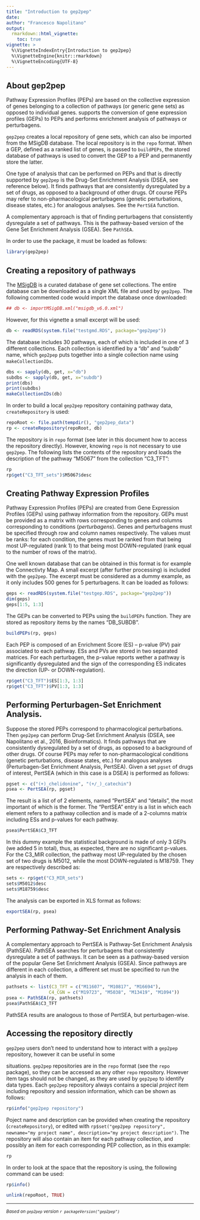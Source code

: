 ```yaml
---
title: "Introduction to gep2pep"
date: 
author: "Francesco Napolitano"
output:
  rmarkdown::html_vignette:
    toc: true
vignette: >
  %\VignetteIndexEntry{Introduction to gep2pep}
  %\VignetteEngine{knitr::rmarkdown}
  %\VignetteEncoding{UTF-8}
---
```



## About gep2pep

Pathway Expression Profiles (PEPs) are based on the collective
expression of genes belonging to a collection of pathways (or generic
gene sets) as opposed to individual genes. \code{gep2pep} supports the
conversion of gene expression profiles (GEPs) to PEPs and performs
enrichment analysis of pathways or perturbagens.

`gep2pep` creates a local repository of gene sets, which can also be
imported from the MSigDB database. The local repository is in the
`repo` format. When a GEP, defined as a ranked list of genes, is
passed to `buildPEPs`, the stored database of pathways is used to
convert the GEP to a PEP and permanently store the latter.

One type of analysis that can be performed on PEPs and that is
directly supported by `gep2pep` is the Drug-Set Enrichment Analysis
(DSEA, see reference below). It finds pathways that are consistently
dysregulated by a set of drugs, as opposed to a background of other
drugs. Of course PEPs may refer to non-pharmacological perturbagens
(genetic perturbations, disease states, etc.) for analogous
analyses. See the `PertSEA` function.

A complementary approach is that of finding perturbagens that
consistently dysregulate a set of pathways. This is the pathway-based
version of the Gene Set Enrichment Analysis (GSEA). See `PathSEA`.

In order to use the package, it must be loaded as follows:

```r
library(gep2pep)
```


## Creating a repository of pathways

The [MSigDB](http://software.broadinstitute.org/gsea/msigdb) is a
curated database of gene set collections. The entire database can be
downloaded as a single XML file and used by `gep2pep`. The following
commented code would import the database once downloaded:

```r
## db <- importMSigDB.xml("msigdb_v6.0.xml")
```

However, for this vignette a small excerpt will be used:

```r
db <- readRDS(system.file("testgmd.RDS", package="gep2pep"))
```

The database includes 30 pathways, each of which is included in
one of 3 different collections. Each collection is identified by a
"db" and "subdb" name, which `gep2pep` puts together into a single
collection name using `makeCollectionIDs`.


```r
dbs <- sapply(db, get, x="db")
subdbs <- sapply(db, get, x="subdb")
print(dbs)
print(subdbs)
makeCollectionIDs(db)
```

In order to build a local `gep2pep` repository containing pathway
data, `createRepository` is used:

```r
repoRoot <- file.path(tempdir(), "gep2pep_data")
rp <- createRepository(repoRoot, db)
```

The repository is in `repo` format (see later in this document how to
access the repository directly). However, knowing `repo` is not
necessary to use `gep2pep`. The following lists the contents of the
repository and loads the description of the pathway "M5067" from the
collection "C3_TFT":

```r
rp
rp$get("C3_TFT_sets")$M5067$desc
```


## Creating Pathway Expression Profiles

Pathway Expression Profiles (PEPs) are created from Gene Expression
Profiles (GEPs) using pathway information from the
repository. GEPs must be provided as a matrix with rows corresponding
to genes and columns corresponding to conditions
(*perturbagens*). Genes and perturbagens must be specified through row
and column names respectively. The values must be ranks: for each
condition, the genes must be ranked from that being most UP-regulated
(rank 1) to that being most DOWN-regulated (rank equal to the number
of rows of the matrix).

One well known database that can be obtained in this format is for
example the Connectivty Map. A small excerpt (after further
processing) is included with the `gep2pep`. The excerpt must be
considered as a dummy example, as it only includes 500 genes for 5
perturbagens. It can be loaded as follows:

```r
geps <- readRDS(system.file("testgep.RDS", package="gep2pep"))
dim(geps)
geps[1:5, 1:3]
```

The GEPs can be converted to PEPs using the `buildPEPs` function. They
are stored as repository items by the names "DB_SUBDB".

```r
buildPEPs(rp, geps)
```

Each PEP is composed of an Enrichment Score (ES) -- p-value (PV) pair
associated to each pathway. ESs and PVs are stored in two separated
matrices. For each perturbagen, the p-value reports wether a pathway
is significantly dysregulated and the sign of the corresponding ES
indicates the direction (UP- or DOWN-regulation).

```r
rp$get("C3_TFT")$ES[1:3, 1:3]
rp$get("C3_TFT")$PV[1:3, 1:3]
```


## Performing Perturbagen-Set Enrichment Analysis.

Suppose the stored PEPs correspond to pharmacological
perturbations. Then `gep2pep` can perform Drug-Set Enrichment Analysis
(DSEA, see Napolitano et al., 2016, Bioinformatics). It finds pathways
that are consistently dysregulated by a set of drugs, as opposed to a
background of other drugs. Of course PEPs may refer to
non-pharmacological conditions (genetic perturbations, disease states,
etc.) for analogous analyses (Perturbagen-Set Enrichment Analysis,
PertSEA). Given a set `pgset` of drugs of interest, PertSEA (which in
this case is a DSEA) is performed as follows:

```r
pgset <- c("(+)_chelidonine", "(+/_)_catechin")
psea <- PertSEA(rp, pgset)
```

The result is a list of of 2 elements, named "PertSEA" and "details",
the most important of which is the former. The "PertSEA" entry is a
list in which each element refers to a pathway collection and is made
of a 2-columns matrix including ESs and p-values for each pathway.

```r
psea$PertSEA$C3_TFT
```

In this dummy example the statistical background is made of only 3
GEPs (we added 5 in total), thus, as expected, there are no
significant p-values. For the C3_MIR collection, the pathway most
UP-regulated by the chosen set of two drugs is M5012, while the most
DOWN-regulated is M18759. They are respectively described as:

```r
sets <- rp$get("C3_MIR_sets")
sets$M5012$desc
sets$M18759$desc
```

The analysis can be exported in XLS format as follows:

```r
exportSEA(rp, psea)
```


## Performing Pathway-Set Enrichment Analysis

A complementary approach to PertSEA is Pathway-Set Enrichment Analysis
(PathSEA). PathSEA searches for perturbagens that consistently
dysregulate a set of pathways. It can be seen as a pathway-based
version of the popular Gene Set Enrichment Analysis (GSEA). Since
pathways are different in each collection, a different set must be
specified to run the analysis in each of them.

```r
pathsets <- list(C3_TFT = c("M11607", "M10817", "M16694"),
                C4_CGN = c("M19723", "M5038", "M13419", "M1094"))
psea <- PathSEA(rp, pathsets)
psea$PathSEA$C3_TFT
```

PathSEA results are analogous to those of PertSEA, but
perturbagen-wise.


## Accessing the repository directly

`gep2pep` users don't need to understand how to interact with a
`gep2pep` repository, however it can be useful in some

situations. `gep2pep` repositories are in the `repo` format (see the
`repo` package), so they can be accessed as any other `repo`
repository. However item tags should not be changed, as they are used
by `gep2pep` to identify data types. Each `gep2pep` repository always
contains a special *project* item including repository and session
information, which can be shown as follows:

```r
rp$info("gep2pep repository")
```

Poject name and description can be provided when creating the
repository (`createRepository`), or edited with `rp$set("gep2pep
repository", newname="my project name", description="my project
description")`. The repository will also contain an item for each
pathway collection, and possibly an item for each corresponding PEP
collection, as in this example:

```r
rp
```

In order to look at the space that the repository is using, the
following command can be used:

```r
rp$info()
```


```r
unlink(repoRoot, TRUE)
```

<hr/><small><i>Based on `gep2pep` version `r
packageVersion("gep2pep")`</i></small>
